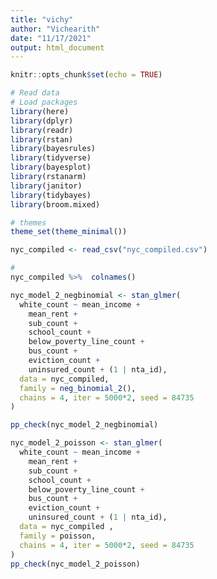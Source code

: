 ```yaml
---
title: "vichy"
author: "Vichearith"
date: "11/17/2021"
output: html_document
---
```


```r
knitr::opts_chunk$set(echo = TRUE)
```

```r
# Read data
# Load packages
library(here)
library(dplyr)
library(readr)
library(rstan)
library(bayesrules)
library(tidyverse)
library(bayesplot)
library(rstanarm)
library(janitor)
library(tidybayes)
library(broom.mixed)

# themes
theme_set(theme_minimal())

nyc_compiled <- read_csv("nyc_compiled.csv")
```


```r
#  
nyc_compiled %>%  colnames()

nyc_model_2_negbinomial <- stan_glmer(
  white_count ~ mean_income + 
    mean_rent + 
    sub_count +
    school_count + 
    below_poverty_line_count + 
    bus_count + 
    eviction_count + 
    uninsured_count + (1 | nta_id), 
  data = nyc_compiled, 
  family = neg_binomial_2(),
  chains = 4, iter = 5000*2, seed = 84735
)
```
```r
pp_check(nyc_model_2_negbinomial)
```

```r
nyc_model_2_poisson <- stan_glmer(
  white_count ~ mean_income + 
    mean_rent + 
    sub_count +
    school_count + 
    below_poverty_line_count + 
    bus_count + 
    eviction_count + 
    uninsured_count + (1 | nta_id), 
  data = nyc_compiled , 
  family = poisson,
  chains = 4, iter = 5000*2, seed = 84735
)
pp_check(nyc_model_2_poisson)
```




